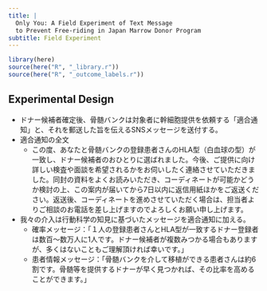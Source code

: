 ```yaml
---
title: |
  Only You: A Field Experiment of Text Message
  to Prevent Free-riding in Japan Marrow Donor Program
subtitle: Field Experiment
---
```


```r
library(here)
source(here("R", "_library.r"))
source(here("R", "_outcome_labels.r"))
```

## Experimental Design

- ドナー候補者確定後、骨髄バンクは対象者に幹細胞提供を依頼する「適合通知」と、それを郵送した旨を伝えるSNSメッセージを送付する。
- 適合通知の全文
  - この度、あなたと骨髄バンクの登録患者さんのHLA型（白血球の型）が一致し、ドナー候補者のおひとりに選ばれました。今後、ご提供に向け詳しい検査や面談を希望されるかをお伺いしたく連絡させていただきました。同封の資料をよくお読みいただき、コーディネートが可能かどうか検討の上、この案内が届いてから7日以内に返信用紙ほかをご返送ください。返送後、コーディネートを進めさせていただく場合は、担当者よりご相談のお電話を差し上げますのでよろしくお願い申し上げます。
- 我々の介入は行動科学の知見に基づいたメッセージを適合通知に加える。
  - 確率メッセージ：「１人の登録患者さんとHLA型が一致するドナー登録者は数百〜数万人に1人です。ドナー候補者が複数みつかる場合もありますが、多くはないこともご理解頂ければ幸いです。」
  - 患者情報メッセージ：「骨髄バンクを介して移植ができる患者さんは約6割です。骨髄等を提供するドナーが早く見つかれば、その比率を高めることができます。」